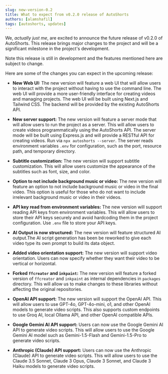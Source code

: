 ```yaml
---
slug: new-version-0.2
title: What to expect from v0.2.0 release of AutoShorts
authors: [alamshafil]
tags: [autoshorts, updates]
---
```


We, *actually just me*, are excited to announce the future release of v0.2.0 of AutoShorts. This release brings major changes to the project and will be a significant milestone in the project's development. 

Note this release is still in development and the features mentioned here are subject to change.

<!-- truncate -->

Here are some of the changes you can expect in the upcoming release:

- **New Web UI:** The new version will feature a web UI that will allow users to interact with the project without having to use the command line. The web UI will provide a more user-friendly interface for creating videos and managing projects. The web UI will be built using Next.js and Tailwind CSS. The backend will be provided by the existing AutoShorts API.

- **New server support:** The new version will feature a server mode that will allow users to run the project as a server. This will allow users to create videos programmatically using the AutoShorts API. The server mode will be built using Express.js and will provide a RESTful API for creating videos. Run via `npx autoshorts --server`. The server reads environment variables `.env` for configuration, such as the port, resource path, and temporary directory.

- **Subtitle customization:** The new version will support subtitle customization. This will allow users customize the appearance of the subtitles such as font, size, and color.

- **Option to not include background music or video:** The new version will feature an option to not include background music or video in the final video. This option is useful for those who do not want to include irrelevant background music or video in their videos.

- **API key read from environment variables:** The new version will support reading API keys from environment variables. This will allow users to store their API keys securely and avoid hardcoding them in the project configuration. Use `.env` file to store your API keys.

- **AI Output is now structured:** The new version will feature structured AI output.The AI script generation has been be reworked to give each video type its own prompt to build its data object.


- **Added video orientation support:** The new version will support video orientation. Users can now specify whether they want their video to be vertical or horizontal.

- **Forked `ffcreator` and `inkpaint`:** The new version will feature a forked version of `ffcreator` and `inkpaint` as internal dependencies in `packages` directory. This will allow us to make changes to these libraries without affecting the original repositories.

- **OpenAI API support:** The new version will support the OpenAI API. This will allow users to use GPT-4o, GPT-4o-mini, o1, and other OpenAI models to generate video scripts. This also supports custom endpoints to use Groq AI, local Ollama API, and other OpenAI compatible APIs.

- **Google Gemini AI API support:** Users can now use the Google Gemini AI API to generate video scripts. This will allow users to use the Google Gemini AI model such as Gemini-1.5-Flash and Gemini-1.5-Pro to generate video scripts.

- **Anthropic (Claude) API support:** Users can now use the Anthropic (Claude) API to generate video scripts. This will allow users to use the Claude 3.5 Sonnet, Claude 3 Opus, Claude 3 Sonnet, and Claude 3 Haiku models to generate video scripts.
